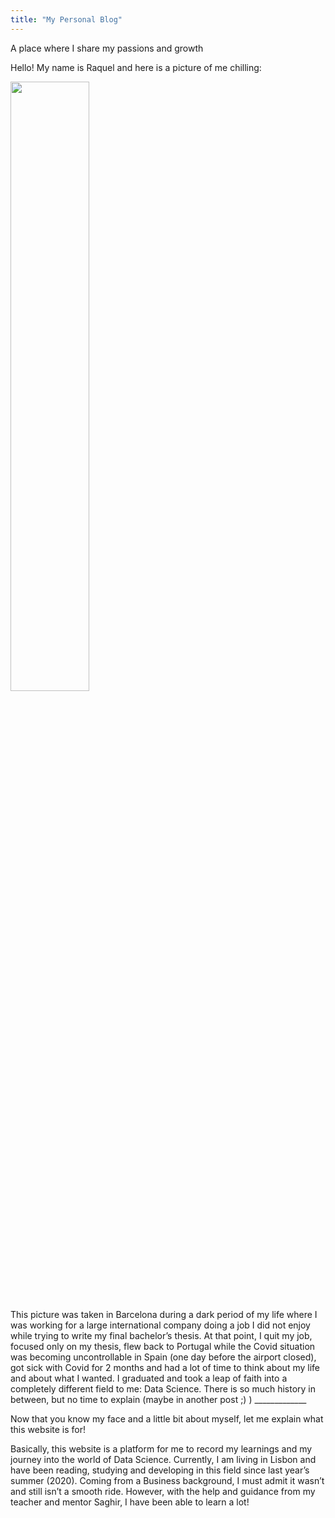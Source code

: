```yaml
---
title: "My Personal Blog"
---
```


A place where I share my passions and growth


Hello! My name is Raquel and here is a picture of me chilling:


<img src="images/meinbcn.png" style="width:50%">

This picture was taken in Barcelona during a dark period of my life where I was working for a large international company doing a job I did not enjoy while trying to write my final bachelor's thesis. At that point, I quit my job, focused only on my thesis, flew back to Portugal while the Covid situation was becoming uncontrollable in Spain (one day before the airport closed), got sick with Covid for 2 months and had a lot of time to think about my life and about what I wanted. 
I graduated and took a leap of faith into a completely different field to me: Data Science. 
There is so much history in between, but no time to explain (maybe in another post ;) )
_____________

Now that you know my face and a little bit about myself, let me explain what this website is for! 

Basically, this website is a platform for me to record my learnings and my journey into the world of Data Science. 
Currently, I am living in Lisbon and have been reading, studying and developing in this field since last year's summer (2020). Coming from a Business background, I must admit it wasn't and still isn't a smooth ride.  However, with the help and guidance from my teacher and mentor Saghir, I have been able to learn a lot!
